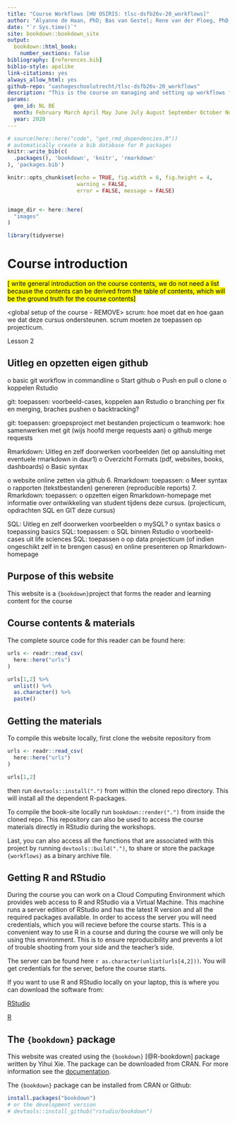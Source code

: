 ```yaml
--- 
title: "Course Workflows [HU OSIRIS: tlsc-dsfb26v-20_workflows]"
author: "Alyanne de Haan, PhD; Bas van Gestel; Rene van der Ploeg, PhD; Chris van Oevelen, PhD; Marc Teunis, PhD"
date: "`r Sys.time()`"
site: bookdown::bookdown_site
output: 
  bookdown::html_book:
    number_sections: false
bibliography: [references.bib]
biblio-style: apalike
link-citations: yes
always_allow_html: yes
github-repo: "uashogeschoolutrecht/tlsc-dsfb26v-20_workflows"
description: "This is the course on managing and setting up workflows for collaboration, data analysis pipeline and reporting"
params:
  geo_id: NL BE
  month: February March April May June July August September October November December
  year: 2020
---
```


```r
# source(here::here("code", "get_rmd_dependencies.R"))
# automatically create a bib database for R packages
knitr::write_bib(c(
  .packages(), 'bookdown', 'knitr', 'rmarkdown'
), 'packages.bib')

```



```r
knitr::opts_chunk$set(echo = TRUE, fig.width = 6, fig.height = 4,
                      warning = FALSE,
                      error = FALSE, message = FALSE)


image_dir <- here::here(
  "images"
)

```


```r
library(tidyverse)
```

# Course introduction

<mark>[   write general introduction on the course contents, we do not need a list because the contents can be derived from the table of contents, which will be the ground truth for the course contents]</mark>
 
<global setup of the course - REMOVE> 
scrum: hoe moet dat en hoe gaan we dat deze cursus ondersteunen. scrum moeten ze toepassen op projecticum.

Lesson 2 

## Uitleg en opzetten eigen github

o basic git workflow in commandline
o Start github
o Push en pull
o clone
o koppelen Rstudio

git: toepassen: voorbeeld-cases, koppelen aan Rstudio
o branching per fix en merging, braches pushen
o backtracking?

git: toepassen: groepsproject met bestanden projecticum
o teamwork: hoe samenwerken met git (wijs hoofd merge requests aan)
o github merge requests

Rmarkdown: Uitleg en zelf doorwerken voorbeelden (let op aansluiting met eventuele rmarkdown in daur1)
o Overzicht Formats (pdf, websites, books, dashboards)
o Basic syntax

o website online zetten via github 6. Rmarkdown: toepassen: o Meer syntax o rapporten (tekstbestanden) genereren (reproducible reports) 7. Rmarkdown: toepassen: o opzetten eigen Rmarkdown-homepage met informatie over ontwikkeling van student tijdens deze cursus. (projecticum, opdrachten SQL en GIT deze cursus)

SQL: Uitleg en zelf doorwerken voorbeelden
o mySQL?
o syntax basics
o toepassing basics
SQL: toepassen:
o SQL binnen Rstudio
o voorbeeld-cases uit life sciences
SQL: toepassen
o op data projecticum (of indien ongeschikt zelf in te brengen casus) en online presenteren op Rmarkdown-homepage


## Purpose of this website
This website is a `{bookdown}`project that forms the reader and learning content for the course 


## Course contents & materials

<p style="font-size:18px">The complete source code for this reader can be found here:

```r
urls <- readr::read_csv(
  here::here("urls")
)

urls[1,2] %>%
  unlist() %>%
  as.character() %>%
  paste()

```


## Getting the materials
To compile this website locally, first clone the website repository from 
```r
urls <- readr::read_csv(
  here::here("urls")
)

urls[1,2]

```

then run `devtools::install(".")` from within the cloned repo directory. This will install all the dependent R-packages.

To compile the book-site locally run `bookdown::render(".")` from inside the cloned repo. This repository can also be used to access the course materials directly in RStudio during the workshops.

Last, you can also access all the functions that are associated with this project by running `devtools::build(".")`, to share or store the package `{workflows}` as a binary archive file.
 
## Getting R and RStudio
During the course you can work on a Cloud Computing Environment which provides web access to R and RStudio via a Virtual Machine. This machine runs a server edition of RStudio and has the latest R version and all the required packages available. In order to access the server you will need credentials, which you will recieve before the course starts. This is a convenient way to use R in a course and during the course we will only be using this environment. This is to ensure reproducibility and prevents a lot of trouble shooting from your side and the teacher's side.

The server can be found here `r as.character(unlist(urls[4,2]))`. You will get credentials for the server, before the course starts.

If you want to use R and RStudio locally on your laptop, this is where you can download the software from:

[RStudio](https://www.rstudio.com/products/rstudio/download/) 

[R](https://cran.r-project.org/)

## The `{bookdown}` package
This website was created using the `{bookdown}` [@R-bookdown] package written by Yihui Xie. The package can be downloaded from CRAN. For more information see the [documentation](https://bookdown.org/yihui/bookdown/).

The `{bookdown}` package can be installed from CRAN or Github:

```r
install.packages("bookdown")
# or the development version
# devtools::install_github("rstudio/bookdown")
```
